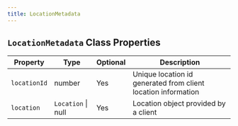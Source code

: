 ```yaml
---
title: LocationMetadata
---
```



## `LocationMetadata` Class Properties

| Property  | Type            | Optional | Description                                        |
|-----------|-----------------|----------|----------------------------------------------------|
| `locationId`| number          | Yes      | Unique location id generated from client location information |
| `location`  | `Location` \| null| Yes      | Location object provided by a client               |